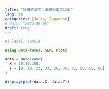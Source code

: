 ```yaml
---
title: "計量経済学：直線のあてはめ"
lang: ja
categories: [Julia, Japanese]
# date: "2023-09-03"
draft: true
---
```


```julia
#| label: sample

using DataFrames, GLM, Plots

data = DataFrame(
  X = 10:10:100,
  Y = [9, 18, 23, 33, 26, 36, 60, 50, 50, 80]
)

display(plot(data.X, data.Y))
```
